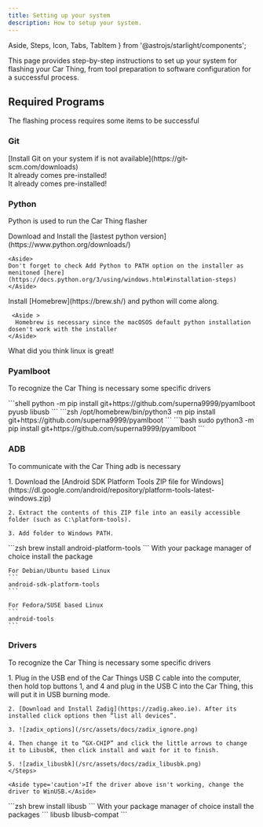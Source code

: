 ```yaml
---
title: Setting up your system
description: How to setup your system.
---
```


  Aside, 
  Steps,
  Icon,
  Tabs, 
  TabItem
 } from '@astrojs/starlight/components';


This page provides step-by-step instructions to set up your system for flashing your Car Thing, from tool preparation to software configuration for a successful process.

## Required Programs
The flashing process requires some items to be successful

### Git
<Tabs syncKey="system">

  <TabItem label="Windows" icon='seti:windows'>
    [Install Git on your system if is not available](https://git-scm.com/downloads)
  </TabItem>

  <TabItem label="macOS" icon='apple'>
    <Aside type='note'>It already comes pre-installed!</Aside>
  </TabItem>


  <TabItem label="Linux" icon='linux'>
    <Aside type='note'>It already comes pre-installed!</Aside>
  </TabItem>
</Tabs>


### Python

Python is used to run the Car Thing flasher 

<Tabs syncKey="system">

  <TabItem label="Windows" icon='seti:windows'>
    Download and Install the [lastest python version](https://www.python.org/downloads/)

    <Aside>
    Don't forget to check Add Python to PATH option on the installer as menitoned [here](https://docs.python.org/3/using/windows.html#installation-steps)
    </Aside>
  </TabItem>

  <TabItem label="macOS" icon='apple'>
    Install [Homebrew](https://brew.sh/) and python will come along.

     <Aside >
      Homebrew is necessary since the macOSOS default python installation dosen't work with the installer
    </Aside>
  </TabItem>

  <TabItem label="Linux" icon='linux'>
    <Aside type='tip'>What did you think linux is great!</Aside>
  </TabItem>

</Tabs>

### Pyamlboot

To recognize the Car Thing is necessary some specific drivers

<Tabs syncKey="system">
  <TabItem label="Windows" icon='seti:windows'>
  ```shell
  python -m pip install git+https://github.com/superna9999/pyamlboot pyusb libusb
  ```
  </TabItem>
  
  <TabItem label="macOS" icon='apple'>
    ```zsh
    /opt/homebrew/bin/python3 -m pip install git+https://github.com/superna9999/pyamlboot
    ```
  </TabItem>

  <TabItem label="Linux" icon='linux'>
    ```bash
    sudo python3 -m pip install git+https://github.com/superna9999/pyamlboot
    ```
  </TabItem>
</Tabs>

### ADB

To communicate with the Car Thing adb is necessary

<Tabs syncKey="system">
  <TabItem label="Windows" icon='seti:windows'>
  <Steps>
    1. Download the [Android SDK Platform Tools ZIP file for Windows](https://dl.google.com/android/repository/platform-tools-latest-windows.zip)
  
    2. Extract the contents of this ZIP file into an easily accessible folder (such as C:\platform-tools).

    3. Add folder to Windows PATH. 
  </Steps>
  </TabItem>
  
  <TabItem label="macOS" icon='apple'>
    ```zsh
    brew install android-platform-tools
    ```
  </TabItem>

  <TabItem label="Linux" icon='linux'>
    With your package manager of choice install the package

    For Debian/Ubuntu based Linux
    ```
    android-sdk-platform-tools
    ```

    For Fedora/SUSE based Linux
    ```
    android-tools
    ```
  </TabItem>
</Tabs>

### Drivers

To recognize the Car Thing is necessary some specific drivers

<Tabs syncKey="system">
  <TabItem label="Windows" icon='seti:windows'>
  <Steps>
    1. Plug in the USB end of the Car Things USB C cable into the computer, then hold top buttons 1, and 4 and plug in the USB C into the Car Thing, this will put it in USB burning mode.

    2. [Download and Install Zadig](https://zadig.akeo.ie). After its installed click options then “list all devices”.

    3. ![zadix_options](/src/assets/docs/zadix_ignore.png)

    4. Then change it to “GX-CHIP” and click the little arrows to change it to LibusbK, then click install and wait for it to finish.

    5. ![zadix_libusbk](/src/assets/docs/zadix_libusbk.png)
    </Steps>

    <Aside type='caution'>If the driver above isn't working, change the driver to WinUSB.</Aside>
  </TabItem>
  
  <TabItem label="macOS" icon='apple'>
    ```zsh
    brew install libusb
    ```
  </TabItem>

  <TabItem label="Linux" icon='linux'>
    With your package manager of choice install the packages
    ```
    libusb libusb-compat
    ```
  </TabItem>
</Tabs>

